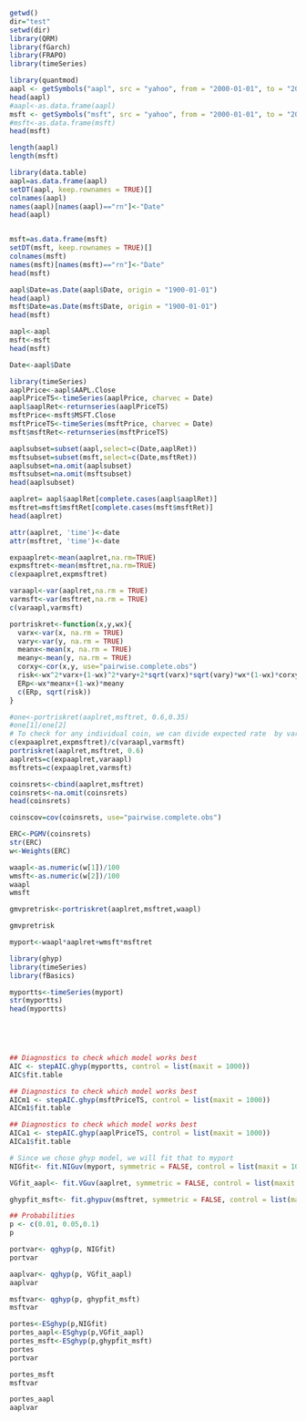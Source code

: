 


```{r}
getwd()
dir="test"
setwd(dir)
library(QRM)
library(fGarch)
library(FRAPO)
library(timeSeries)
```


```{r}
library(quantmod)
aapl <- getSymbols("aapl", src = "yahoo", from = "2000-01-01", to = "2020-09-30", auto.assign = FALSE)
head(aapl)
#aapl<-as.data.frame(aapl)
msft <- getSymbols("msft", src = "yahoo", from = "2000-01-01", to = "2020-09-30", auto.assign = FALSE)
#msft<-as.data.frame(msft)
head(msft)

length(aapl)
length(msft)

```



```{r}
library(data.table)
aapl=as.data.frame(aapl)
setDT(aapl, keep.rownames = TRUE)[]
colnames(aapl)
names(aapl)[names(aapl)=="rn"]<-"Date"
head(aapl)


msft=as.data.frame(msft)
setDT(msft, keep.rownames = TRUE)[]
colnames(msft)
names(msft)[names(msft)=="rn"]<-"Date"
head(msft)

```
```{r}
aapl$Date=as.Date(aapl$Date, origin = "1900-01-01")
head(aapl)
msft$Date=as.Date(msft$Date, origin = "1900-01-01")
head(msft)
```



```{r}
aapl<-aapl
msft<-msft
head(msft)
```

```{r}
Date<-aapl$Date
```

```{r}
library(timeSeries)
aaplPrice<-aapl$AAPL.Close
aaplPriceTS<-timeSeries(aaplPrice, charvec = Date)
aapl$aaplRet<-returnseries(aaplPriceTS)
msftPrice<-msft$MSFT.Close
msftPriceTS<-timeSeries(msftPrice, charvec = Date)
msft$msftRet<-returnseries(msftPriceTS)

```


```{r}

aaplsubset=subset(aapl,select=c(Date,aaplRet))
msftsubset=subset(msft,select=c(Date,msftRet))
aaplsubset=na.omit(aaplsubset)
msftsubset=na.omit(msftsubset)
head(aaplsubset)
```





```{r}
aaplret= aapl$aaplRet[complete.cases(aapl$aaplRet)]
msftret=msft$msftRet[complete.cases(msft$msftRet)]
head(aaplret)
```


```{r}
attr(aaplret, 'time')<-date
attr(msftret, 'time')<-date

```



```{r}
expaaplret<-mean(aaplret,na.rm=TRUE)
expmsftret<-mean(msftret,na.rm=TRUE)
c(expaaplret,expmsftret)

```


```{r}
varaapl<-var(aaplret,na.rm = TRUE)
varmsft<-var(msftret,na.rm = TRUE)
c(varaapl,varmsft)
```


```{r}
portriskret<-function(x,y,wx){
  varx<-var(x, na.rm = TRUE)
  vary<-var(y, na.rm = TRUE)
  meanx<-mean(x, na.rm = TRUE)
  meany<-mean(y, na.rm = TRUE)
  corxy<-cor(x,y, use="pairwise.complete.obs")
  risk<-wx^2*varx+(1-wx)^2*vary+2*sqrt(varx)*sqrt(vary)*wx*(1-wx)*corxy
  ERp<-wx*meanx+(1-wx)*meany
  c(ERp, sqrt(risk))
}


```


```{r}
#one<-portriskret(aaplret,msftret, 0.6,0.35)
#one[1]/one[2]
# To check for any individual coin, we can divide expected rate  by variable rate  
c(expaaplret,expmsftret)/c(varaapl,varmsft)
portriskret(aaplret,msftret, 0.6)
aaplrets=c(expaaplret,varaapl)
msftrets=c(expaaplret,varmsft)
```


```{r}
coinsrets<-cbind(aaplret,msftret)
coinsrets<-na.omit(coinsrets)
head(coinsrets)
```

```{r}
coinscov=cov(coinsrets, use="pairwise.complete.obs")

```



```{r}
ERC<-PGMV(coinsrets)
str(ERC)
w<-Weights(ERC)

waapl<-as.numeric(w[1])/100
wmsft<-as.numeric(w[2])/100
waapl
wmsft
```


```{r}
gmvpretrisk<-portriskret(aaplret,msftret,waapl)

gmvpretrisk
```

```{r}
myport<-waapl*aaplret+wmsft*msftret

```



```{r}
library(ghyp)
library(timeSeries)
library(fBasics)
```


```{r}

myportts<-timeSeries(myport)
str(myportts)
head(myportts)  



  
```

```{r}

## Diagnostics to check which model works best
AIC <- stepAIC.ghyp(myportts, control = list(maxit = 1000))
AIC$fit.table
```




```{r}

## Diagnostics to check which model works best
AICm1 <- stepAIC.ghyp(msftPriceTS, control = list(maxit = 1000))
AICm1$fit.table
```
```{r}

## Diagnostics to check which model works best
AICa1 <- stepAIC.ghyp(aaplPriceTS, control = list(maxit = 1000))
AICa1$fit.table
```

```{r}
# Since we chose ghyp model, we will fit that to myport
NIGfit<- fit.NIGuv(myport, symmetric = FALSE, control = list(maxit = 1000), na.rm = TRUE)

VGfit_aapl<- fit.VGuv(aaplret, symmetric = FALSE, control = list(maxit = 1000), na.rm = TRUE)

```


```{r}
ghypfit_msft<- fit.ghypuv(msftret, symmetric = FALSE, control = list(maxit = 1000), na.rm = TRUE)
```


```{r}
## Probabilities
p <- c(0.01, 0.05,0.1)
p
```


```{r}

portvar<- qghyp(p, NIGfit)
portvar

aaplvar<- qghyp(p, VGfit_aapl)
aaplvar

msftvar<- qghyp(p, ghypfit_msft)
msftvar
```





```{r}
portes<-ESghyp(p,NIGfit)
portes_aapl<-ESghyp(p,VGfit_aapl)
portes_msft<-ESghyp(p,ghypfit_msft)
portes
portvar
```
```{r}
portes_msft
msftvar

```

```{r}
portes_aapl
aaplvar

```
